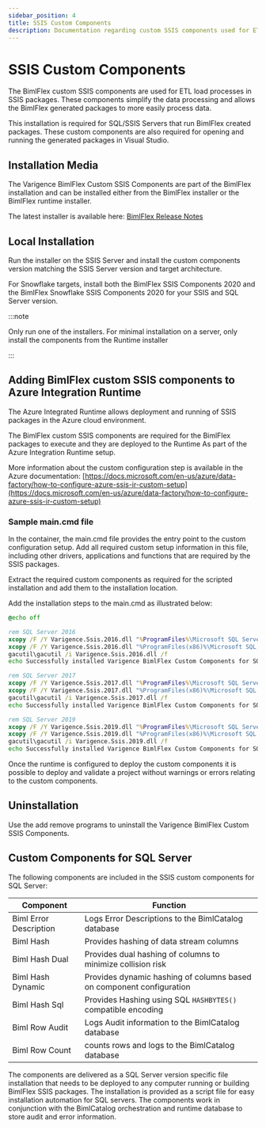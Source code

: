 ---
sidebar_position: 4
title: SSIS Custom Components
description: Documentation regarding custom SSIS components used for ETL load processes in SSIS packages in BimlFlex
---
<head>
  <meta name="varigenceProduct" content="BimlFlex"></meta>
  <meta name="varigenceArticleType" content="Walkthrough"></meta>
</head>

# SSIS Custom Components

The BimlFlex custom SSIS components are used for ETL load processes in SSIS packages. These components simplify the data processing and allows the BimlFlex generated packages to more easily process data.

This installation is required for SQL/SSIS Servers that run BimlFlex created packages. These custom components are also required for opening and running the generated packages in Visual Studio.

## Installation Media

The Varigence BimlFlex Custom SSIS Components are part of the BimlFlex installation and can be installed either from the BimlFlex installer or the BimlFlex runtime installer.

The latest installer is available here: [BimlFlex Release Notes](../release-notes)

## Local Installation

Run the installer on the SSIS Server and install the custom components version matching the SSIS Server version and target architecture.

For Snowflake targets, install both the BimlFlex SSIS Components 2020 and the BimlFlex Snowflake SSIS Components 2020 for your SSIS and SQL Server version.



:::note

Only run one of the installers. For minimal installation on a server, only install the components from the Runtime installer

:::


## Adding BimlFlex custom SSIS components to Azure Integration Runtime

The Azure Integrated Runtime allows deployment and running of SSIS packages in the Azure cloud environment.

The BimlFlex custom SSIS components are required for the BimlFlex packages to execute and they are deployed to the Runtime As part of the Azure Integration Runtime setup.

More information about the custom configuration step is available in the Azure documentation: [https://docs.microsoft.com/en-us/azure/data-factory/how-to-configure-azure-ssis-ir-custom-setup](https://docs.microsoft.com/en-us/azure/data-factory/how-to-configure-azure-ssis-ir-custom-setup)

### Sample main.cmd file

In the container, the main.cmd file provides the entry point to the custom configuration setup. Add all required custom setup information in this file, including other drivers, applications and functions that are required by the SSIS packages.

Extract the required custom components as required for the scripted installation and add them to the installation location.

Add the installation steps to the main.cmd as illustrated below:

```cmd
@echo off

rem SQL Server 2016
xcopy /F /Y Varigence.Ssis.2016.dll "%ProgramFiles%\Microsoft SQL Server\130\DTS\Tasks"
xcopy /F /Y Varigence.Ssis.2016.dll "%ProgramFiles(x86)%\Microsoft SQL Server\130\DTS\Tasks"
gacutil\gacutil /i Varigence.Ssis.2016.dll /f
echo Successfully installed Varigence BimlFlex Custom Components for SQL Server 2016.

rem SQL Server 2017
xcopy /F /Y Varigence.Ssis.2017.dll "%ProgramFiles%\Microsoft SQL Server\140\DTS\Tasks"
xcopy /F /Y Varigence.Ssis.2017.dll "%ProgramFiles(x86)%\Microsoft SQL Server\140\DTS\Tasks"
gacutil\gacutil /i Varigence.Ssis.2017.dll /f
echo Successfully installed Varigence BimlFlex Custom Components for SQL Server 2017.

rem SQL Server 2019
xcopy /F /Y Varigence.Ssis.2019.dll "%ProgramFiles%\Microsoft SQL Server\150\DTS\Tasks"
xcopy /F /Y Varigence.Ssis.2019.dll "%ProgramFiles(x86)%\Microsoft SQL Server\150\DTS\Tasks"
gacutil\gacutil /i Varigence.Ssis.2019.dll /f
echo Successfully installed Varigence BimlFlex Custom Components for SQL Server 2019.
```

Once the runtime is configured to deploy the custom components it is possible to deploy and validate a project without warnings or errors relating to the custom components.

## Uninstallation

Use the add remove programs to uninstall the Varigence BimlFlex Custom SSIS Components.

## Custom Components for SQL Server

The following components are included in the SSIS custom components for SQL Server:

| Component              | Function                                                             |
| ---------------------- | -------------------------------------------------------------------- |
| Biml Error Description | Logs Error Descriptions to the BimlCatalog database                  |
| Biml Hash              | Provides hashing of data stream columns                              |
| Biml Hash Dual         | Provides dual hashing of columns to minimize collision risk          |
| Biml Hash Dynamic      | Provides dynamic hashing of columns based on component configuration |
| Biml Hash Sql          | Provides Hashing using SQL `HASHBYTES()` compatible encoding         |
| Biml Row Audit         | Logs Audit information to the BimlCatalog database                   |
| Biml Row Count         | counts rows and logs to the BimlCatalog database                     |

The components are delivered as a SQL Server version specific file installation that needs to be deployed to any computer running or building BimlFlex SSIS packages.
The installation is provided as a script file for easy installation automation for SQL servers.
The components work in conjunction with the BimlCatalog orchestration and runtime database to store audit and error information.
